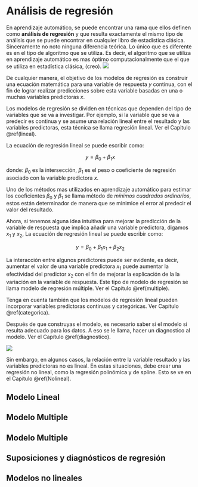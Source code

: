 # Análisis de regresión

En aprendizaje automático, se puede encontrar una rama que ellos definen como **análisis de regresión** y que resulta exactamente el mismo tipo de análisis que se puede encontrar en cualquier libro de estadística clásica. Sinceramente no noto ninguna diferencia teórica.  Lo único que es diferente es en el tipo de algoritmo que se utiliza. Es decir, el algoritmo que se utiliza en aprendizaje automático es mas óptimo computacionalmente que el que se utiliza en estadística clásica, (creo).
![ ](images/meme2.jpeg)


De cualquier manera, el objetivo de los modelos de regresión es construir una ecuación matemática para una variable de respuesta $y$ continua, con el fin de lograr realizar predicciones sobre esta variable basadas en una o muchas variables predictoras $x$. 

Los modelos de regresión se dividen en técnicas que dependen del tipo de variables que se va a investigar. Por ejemplo, si la variable que se va a predecir es continua y se asume una relación lineal entre el resultado y las variables predictoras, esta técnica se llama regresión lineal. Ver el Capitulo \@ref(lineal). 


La ecuación de regresión lineal se puede escribir como:

$$ y = \beta_0 + \beta_1 x$$

donde: $\beta_0$ es la intersección, $\beta_1$ es el peso o coeficiente de regresión asociado con la variable predictora $x$.

Uno de los métodos mas utilizados en aprendizaje automático para estimar los coeficientes $\beta_0$ y $\beta_1$ se llama método de *mínimos cuadrados ordinarios*, estos están determinador de manera que se minimice el error al predecir el valor del resultado. 

Ahora, si tenemos alguna idea intuitiva para mejorar la predicción de la variable de respuesta que implica añadir una variable predictora, digamos $x_1$ y $x_2$, La ecuación de regresión lineal se puede escribir como:

$$ y = \beta_0 + \beta_1 x_1 +\beta_2 x_2$$

La interacción entre algunos predictores puede ser evidente, es decir, aumentar el valor de una variable predictora $x_1$ puede aumentar la efectividad del predictor $x_2$ con el fin de mejorar la explicación de la la variación en la variable de respuesta. Este tipo de modelo de regresión se llama modelo de regresión múltiple. Ver el Capítulo \@ref(multiple).

Tenga en cuenta también que los modelos de regresión lineal pueden incorporar variables predictoras continuas y categóricas. Ver Capítulo \@ref(categorica).

Después de que construyas el modelo, es necesario saber si el modelo si resulta adecuado para los datos. A eso se le llama, hacer un diagnostico al modelo. Ver el Capítulo \@ref(diagnostico).

![ ](images/box.png)


Sin embargo, en algunos casos, la relación entre la variable resultado y las variables predictoras no es lineal. En estas situaciones, debe crear una regresión no lineal, como la regresión polinómica y de spline. Esto se ve en el Capítulo \@ref(Nolineal).


## Modelo Lineal {#lineal}

## Modelo Multiple {#multiple}

## Modelo Multiple {#categorica}

## Suposiciones y diagnósticos de regresión {#diagnostico}

## Modelos no lineales {#Nolineal}

